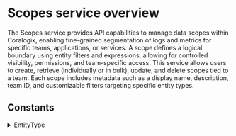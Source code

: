 # Scopes service overview

The Scopes service provides API capabilities to manage data scopes within Coralogix, enabling fine-grained segmentation of logs and metrics for specific teams, applications, or services. A scope defines a logical boundary using entity filters and expressions, allowing for controlled visibility, permissions, and team-specific access. This service allows users to create, retrieve (individually or in bulk), update, and delete scopes tied to a team. Each scope includes metadata such as a display name, description, team ID, and customizable filters targeting specific entity types. 


## Constants

<details>
  <summary>EntityType</summary>

  | Value |
|-------|
| `ENTITY_TYPE_UNSPECIFIED` |
| `ENTITY_TYPE_LOGS` |
| `ENTITY_TYPE_SPANS` |
</details>
